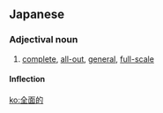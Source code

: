 ==Japanese==
{{ja-kanjitab|ぜん|めん|てき|yomi=on}}

===Adjectival noun===
{{ja-adj|infl=na|ぜんめんてき}}

# [[complete]], [[all-out]], [[general]], [[full-scale]]

====Inflection====
{{ja-na|ぜんめんてき}}

[[ko:全面的]]